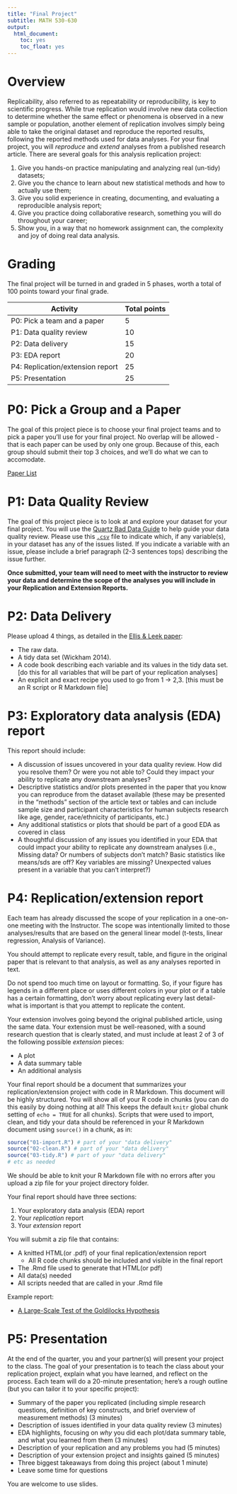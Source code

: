```yaml
---
title: "Final Project"
subtitle: MATH 530-630
output:
  html_document:
    toc: yes
    toc_float: yes
---
```



# Overview

Replicability, also referred to as repeatability or reproducibility, is key to scientific progress. While true replication would involve new data collection to determine whether the same effect or phenomena is observed in a new sample or population, another element of replication involves simply being able to take the original dataset and reproduce the reported results, following the reported methods used for data analyses. For your final project, you will *reproduce* and *extend* analyses from a published research article. There are several goals for this analysis replication project:

1) Give you hands-on practice manipulating and analyzing real (un-tidy) datasets;
2) Give you the chance to learn about new statistical methods and how to actually use them; 
3) Give you solid experience in creating, documenting, and evaluating a reproducible analysis report; 
4) Give you practice doing collaborative research, something you will do throughout your career; 
5) Show you, in a way that no homework assignment can, the complexity and joy of doing real data analysis. 

# Grading

The final project will be turned in and graded in 5 phases, worth a total of 100 points toward your final grade.

|Activity| Total points |
|--------| ------------|
| P0: Pick a team and a paper | 5 |
| P1: Data quality review | 10 |
| P2: Data delivery | 15 |
| P3: EDA report | 20 |
| P4: Replication/extension report | 25 |
| P5: Presentation | 25 |

# P0: Pick a Group and a Paper

The goal of this project piece is to choose your final project teams and to pick a paper you'll use for your final project. No overlap will be allowed - that is each paper can be used by only one group. Because of this, each group should submit their top 3 choices, and we'll do what we can to accomodate. 

[Paper List](project/P0-pick-papers/P0_Groups.html)

# P1: Data Quality Review

The goal of this project piece is to look at and explore your dataset for your final project. You will use the [Quartz Bad Data Guide](https://github.com/Quartz/bad-data-guide/) to help guide your data quality review. Please use this  [`.csv`](project/P1-data-quality-review/quartz-bad-data-checklist.csv) file to indicate which, if any variable(s), in your dataset has any of the issues listed. If you indicate a variable with an issue, please include a brief paragraph (2-3 sentences tops) describing the issue further.

**Once submitted, your team will need to meet with the instructor to review your data and determine the scope of the analyses you will include in your Replication and Extension Reports.**

<!-- The goal of this project piece is to look at and explore your dataset for your final project. You will use the [Quartz Bad Data Guide](https://github.com/Quartz/bad-data-guide/) to help guide your data quality review. Indicate which, if any variable(s), in your dataset has any of the issues listed. If you indicate a variable with an issue, please include a brief paragraph (2-3 sentences tops) describing the issue further.  -->


# P2: Data Delivery

Please upload 4 things, as detailed in the [Ellis & Leek paper](https://peerj.com/preprints/3139.pdf):

* The raw data.
* A tidy data set (Wickham 2014).
* A code book describing each variable and its values in the tidy data set. [do this for all variables that will be part of your replication analyses]
* An explicit and exact recipe you used to go from 1 -> 2,3. [this must be an R script or R Markdown file]


# P3: Exploratory data analysis (EDA) report

This report should include:

* A discussion of issues uncovered in your data quality review. How did you resolve them? Or were you not able to? Could they impact your ability to replicate any downstream analyses? 
* Descriptive statistics and/or plots presented in the paper that you know you can reproduce from the dataset available (these may be presented in the "methods" section of the article text or tables and can include sample size and participant characteristics for human subjects research like age, gender, race/ethnicity of participants, etc.) 
* Any additional statistics or plots that should be part of a good EDA as covered in class
* A thoughtful discussion of any issues you identified in your EDA that could impact your ability to replicate any downstream analyses (i.e., Missing data? Or numbers of subjects don't match? Basic statistics like means/sds are off? Key variables are missing? Unexpected values present in a variable that you can't interpret?)


# P4: Replication/extension report

Each team has already discussed the scope of your replication in a one-on-one meeting with the Instructor. The scope was intentionally limited to those analyses/results that are based on the general linear model (t-tests, linear regression, Analysis of Variance). 

You should attempt to replicate every result, table, and figure in the original paper that is relevant to that analysis, as well as any analyses reported in text.  

Do not spend too much time on layout or formatting. So, if your figure has legends in a different place or uses different colors in your plot or if a table has a certain formatting, don't worry about replicating every last detail- what is important is that you attempt to replicate the content.

Your extension involves going beyond the original published article, using the same data. Your extension must be well-reasoned, with a sound research question that is clearly stated, and must include at least 2 of 3 of the following possible *extension* pieces:

* A plot 
* A data summary table
* An additional analysis 

Your final report should be a document that summarizes your replication/extension project with code in R Markdown. This document will be highly structured. You will show all of your R code in chunks (you can do this easily by doing nothing at all! This keeps the default `knitr` global chunk setting of `echo = TRUE` for all chunks). Scripts that were used to import, clean, and tidy your data should be referenced in your R Markdown document using `source()` in a chunk, as in:

```r
source("01-import.R") # part of your "data delivery"
source("02-clean.R") # part of your "data delivery"
source("03-tidy.R") # part of your "data delivery"
# etc as needed
```

We should be able to knit your R Markdown file with no errors after you upload a zip file for your project directory folder.

Your final report should have three sections:

1. Your exploratory data analysis (EDA) report
1. Your *replication* report
1. Your *extension* report

You will submit a zip file that contains:

* A knitted HTML(or .pdf) of your final replication/extension report
    - All R code chunks should be included and visible in the final report
* The .Rmd file used to generate that HTML(or pdf)
* All data(s) needed
* All scripts needed that are called in your .Rmd file

Example report:

* [A Large-Scale Test of the Goldilocks Hypothesis](project/example-reports/math_530-630-final-project-ex3.pdf)




# P5: Presentation

At the end of the quarter, you and your partner(s) will present your project to the class. The goal of your presentation is to teach the class about your replication project, explain what you have learned, and reflect on the process. Each team will do a 20-minute presentation; here's a rough outline (but you can tailor it to your specific project):

* Summary of the paper you replicated (including simple research questions, definition of key constructs, and brief overview of measurement methods) (3 minutes)
* Description of issues identified in your data quality review (3 minutes)
* EDA highlights, focusing on *why* you did each plot/data summary table, and what you learned from them (3 minutes)
* Description of your replication and any problems you had (5 minutes)
* Description of your extension project and insights gained (5 minutes)
* Three biggest takeaways from doing this project (about 1 minute)
* Leave some time for questions

You are welcome to use slides.








